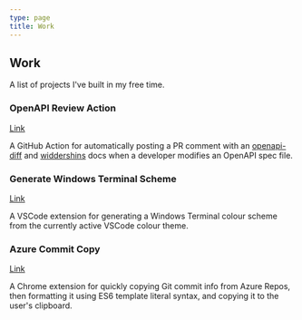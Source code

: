 ```yaml
---
type: page
title: Work
---
```


## Work

A list of projects I've built in my free time.

### OpenAPI Review Action

[Link](https://github.com/marketplace/actions/openapi-review)

A GitHub Action for automatically posting a PR comment with an
[openapi-diff](https://bitbucket.org/atlassian/openapi-diff) and
[widdershins](https://github.com/Mermade/widdershins) docs when a developer modifies an OpenAPI spec
file.

### Generate Windows Terminal Scheme

[Link](https://marketplace.visualstudio.com/items?itemName=blake-mealey.generate-wt-scheme)

A VSCode extension for generating a Windows Terminal colour scheme from the currently active VSCode
colour theme.

### Azure Commit Copy

[Link](https://chrome.google.com/webstore/detail/azure-commit-copy/cdpgnoklhcbaafbbemfglebpddbnedcp?hl=en)

A Chrome extension for quickly copying Git commit info from Azure Repos, then formatting it using
ES6 template literal syntax, and copying it to the user's clipboard.

<!-- TODO: Host Jira Tasker on Netlify -->
<!-- ### Jira Tasker

[Link](https://jira-tools.chimerical.ca)

A better UI for quickly tasking out Jira stories. -->

